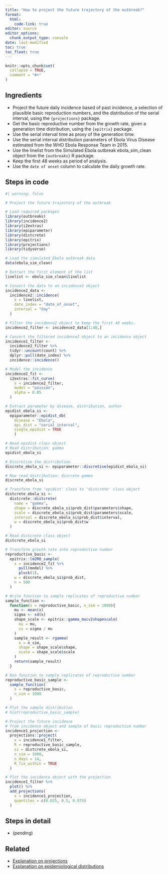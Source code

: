 ```yaml
---
title: "How to project the future trajectory of the outbreak?"
format: 
  html:
    code-link: true
editor: source
editor_options: 
  chunk_output_type: console
date: last-modified
toc: true
toc_float: true
---
```


```r
knitr::opts_chunk$set(
  collapse = TRUE,
  comment = "#>"
)
```

## Ingredients

- Project the future daily incidence based of past incidence, a selection of plausible basic reproduction numbers, and the distribution of the serial interval, using the `{projections}` package.
- Get the basic reproductive number from the growth rate, given a generation time distribution, using the `{epitrix}` package.
- Use the serial interval time as proxy of the generation time.
- Use the serial interval distribution parameters of Ebola Virus Disease estimated from the WHO Ebola Response Team in 2015.
- Use the linelist from the Simulated Ebola outbreak ebola_sim_clean object from the `{outbreaks}` R package.
- Keep the first 48 weeks as period of analysis.
- Use the `date of onset` column to calculate the daily growth rate. 

## Steps in code

```r
#| warning: false

# Project the future trajectory of the outbreak

# Load required packages
library(outbreaks)
library(incidence2)
library(i2extras)
library(epiparameter)
library(distcrete)
library(epitrix)
library(projections)
library(tidyverse)

# Load the simulated Ebola outbreak data
data(ebola_sim_clean)

# Extract the first element of the list
linelist <- ebola_sim_clean$linelist

# Convert the data to an incidence2 object
incidence2_data <- 
  incidence2::incidence(
    x = linelist, 
    date_index = "date_of_onset",
    interval = "day"
  )

# Filter the incidence2 object to keep the first 48 weeks. 
incidence2_filter <- incidence2_data[1:48,]

# Convert the filtered incidence2 object to an incidence object
incidence1_filter <- 
  incidence2_filter %>% 
  tidyr::uncount(count) %>% 
  dplyr::pull(date_index) %>% 
  incidence::incidence()

# Model the incidence
incidence2_fit <- 
  i2extras::fit_curve(
    x = incidence2_filter,
    model = "poisson",
    alpha = 0.05
  )

# Extract parameter by disease, distribution, author
epidist_ebola_si <- 
  epiparameter::epidist_db(
    disease = "Ebola",
    epi_dist = "serial_interval",
    single_epidist = TRUE
    )

# Read epidist class object
# Read distribution: gamma
epidist_ebola_si

# Discretise the distribution
discrete_ebola_si <- epiparameter::discretise(epidist_ebola_si)

# Now read distribution: discrete gamma
discrete_ebola_si

# Transform from 'epidist' class to 'distcrete' class object
distcrete_ebola_si <- 
  distcrete::distcrete(
    name = "gamma",
    shape = discrete_ebola_si$prob_dist$parameters$shape,
    scale = discrete_ebola_si$prob_dist$parameters$scale,
    interval = discrete_ebola_si$prob_dist$interval,
    w = discrete_ebola_si$prob_dist$w
  )

# Read distcrete class object
distcrete_ebola_si

# Transform growth rate into reproductive number
reproductive_basic <- 
  epitrix::lm2R0_sample(
    x = incidence2_fit %>% 
      pull(model) %>% 
      pluck(1),
    w = discrete_ebola_si$prob_dist,
    n = 500
  )

# Write function to sample replicates of reproductive number
sample_function <- 
  function(x = reproductive_basic, n_sim = 1000){
    mu <- mean(x)
    sigma <- sd(x)
    shape_scale <- epitrix::gamma_mucv2shapescale(
      mu = mu, 
      cv = sigma / mu
    )
    sample_result <- rgamma(
      n = n_sim, 
      shape = shape_scale$shape, 
      scale = shape_scale$scale
    )
    return(sample_result)
  }

# Run function to sample replicates of reproductive number
reproductive_basic_sample <- 
  sample_function(
    x = reproductive_basic,
    n_sim = 1000
  )

# Plot the sample distribution
# hist(reproductive_basic_sample)

# Project the future incidence 
# from incidence object and sample of basic reproductive number
incidence1_projection <- 
  projections::project(
    x = incidence1_filter, 
    R = reproductive_basic_sample,
    si = distcrete_ebola_si, 
    n_sim = 1000, 
    n_days = 14, 
    R_fix_within = TRUE
  )

# Plot the incidence object with the projection
incidence1_filter %>% 
  plot() %>% 
  add_projections(
    x = incidence1_projection,
    quantiles = c(0.025, 0.5, 0.975)
  )
```

## Steps in detail

- (pending)

## Related

- [Explanation on projections](https://www.reconlearn.org/post/projections.html)
- [Explanation on epidemiological distributions](https://www.reconlearn.org/slides/outbreak-statistics/outbreak-statistics.html#14)
